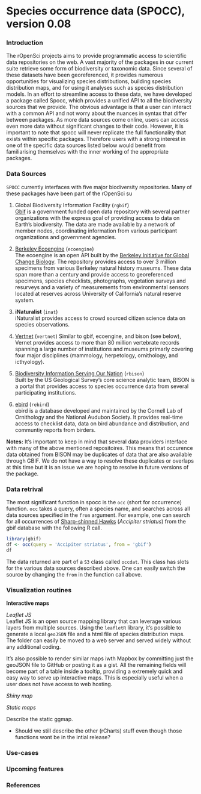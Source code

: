 <!--
%\VignetteEngine{knitr::knitr}
%\VignetteIndexEntry{An Introduction to the EML package}
-->

# Species occurrence data (SPOCC), version 0.08

### Introduction

The rOpenSci projects aims to provide programmatic access to scientific data repositories on the web. A vast majority of the packages in our current suite retrieve some form of biodiversity or taxonomic data. Since several of these datasets have been georeferenced, it provides numerous opportunities for visualizing species distributions, building species distribution maps, and for using it analyses such as species distribution models. In an effort to streamline access to these data, we have developed a package called Spocc, which provides a unified API to all the biodiversity sources that we provide. The obvious advantage is that a user can interact with a common API and not worry about the nuances in syntax that differ between packages. As more data sources come online, users can access even more data without significant changes to their code. However, it is important to note that spocc will never replicate the full functionality that exists within specific packages. Therefore users with a strong interest in one of the specific data sources listed below would benefit from familiarising themselves with the inner working of the appropriate packages.

### Data Sources

`SPOCC` currently interfaces with five major biodiversity repositories. Many of these packages have been part of the rOpenSci su

1. Global Biodiversity Information Facility (`rgbif`)  
[Gbif](http://www.gbif.org/) is a government funded open data repository with several partner organizations with the express goal of providing access to data on Earth's biodiversity. The data are made available by a network of member nodes, coordinating information from various participant organizations and government agencies.

2. [Berkeley Ecoengine](http://ecoengine.berkeley.edu/) (`ecoengine`)  
The ecoengine is an open API built by the [Berkeley Initiative for Global Change Biology](http://globalchange.berkeley.edu/). The repository provides access to over 3 million specimens from various Berkeley natural history museums. These data span more than a century and provide access to georeferenced specimens, species checklists, photographs, vegetation surveys and resurveys and a variety of measurements from environmental sensors located at reserves across University of California's natural reserve system.

3. __iNaturalist__ (`inat`)  
iNaturalist provides access to crowd sourced citizen science data on species observations. 

4. [Vertnet](http://vertnet.org/index.php) (`vertnet`)
Similar to gbif, ecoengine, and bison (see below), Vernet provides access to more than 80 million vertebrate records spanning a large number of institutions and museums primarly covering four major disciplines (mammology, herpetology, ornithology, and icthyology).

5. [Biodiversity Information Serving Our Nation](http://bison.usgs.ornl.gov/) (`rbison`)  
Built by the US Geological Survey's core science analytic team, BISON is a portal that provides access to species occurrence data from several participating institutions. 

6. [ebird](http://ebird.org/content/ebird/) (`rebird`)  
ebird is a database developed and maintained by the Cornell Lab of Ornithology and the National Audubon Society. It provides real-time access to checklist data, data on bird abundance and distribution, and communtiy reports from birders.


__Notes:__ It's important to keep in mind that several data providers interface with many of the above mentioned repositoires. This means that occurence data obtained from BISON may be duplicates of data that are also available through GBIF. We do not have a way to resolve these duplicates or overlaps at this time but it is an issue we are hoping to resolve in future versions of the package.

### Data retrival

The most significant function in spocc is the `occ` (short for occurrence) function. `occ` takes a query, often a species name, and searches across all data sources specified in the `from` argument. For example, one can search for all occurrences of [Sharp-shinned Hawks](http://www.allaboutbirds.org/guide/sharp-shinned_hawk/id) (_Accipiter striatus_) from the gbif database with the following R call.

```r
library(gbif)
df <- occ(query = 'Accipiter striatus', from = 'gbif')
df
```

The data returned are part of a `S3` class called `occdat`. This class has slots for the various data sources described above. One can easily switch the source by changing the `from` in the function call above.


### Visualization routines

__Interactive maps__  

_Leaflet JS_  
Leaflet JS is an open source mapping library that can leverage various layers from multiple sources. Using the `leafletR` library, it's possible to generate a local `geoJSON` file and a html file of species distribution maps. The folder can easily be moved to a web server and served widely without any additional coding.

It's also possible to render similar maps iwth Mapbox by committing just the geoJSON file to GitHub or posting it as a gist. All the remaining fields will become part of a table inside a tooltip, providing a extremely quick and easy way to serve up interactive maps. This is especially useful when a user does not have access to web hosting.

_Shiny map_



_Static maps_

Describe the static ggmap.

* Should we still describe the other (rCharts) stuff even though those functions wont be in the intial release?

### Use-cases


### Upcoming features



### References